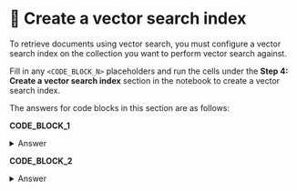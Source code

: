 # 👐 Create a vector search index

To retrieve documents using vector search, you must configure a vector search index on the collection you want to perform vector search against.

Fill in any `<CODE_BLOCK_N>` placeholders and run the cells under the **Step 4: Create a vector search index** section in the notebook to create a vector search index.

The answers for code blocks in this section are as follows:

**CODE_BLOCK_1**

<details>
<summary>Answer</summary>
<div>
```python
mongodb_client[DB_NAME][VS_COLLECTION_NAME]
```
</div>
</details>

**CODE_BLOCK_2**

<details>
<summary>Answer</summary>
<div>
```python
vs_collection.create_search_index(model=model)
```
</div>
</details>